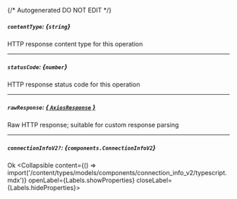 {/* Autogenerated DO NOT EDIT  */}

##### `contentType`: *{`string`}*
HTTP response content type for this operation

---
##### `statusCode`: *{`number`}*
HTTP response status code for this operation

---
##### `rawResponse`: [*{ `AxiosResponse` }*](https://axios-http.com/docs/res_schema)
Raw HTTP response; suitable for custom response parsing

---
##### `connectionInfoV2?`: *{`components.ConnectionInfoV2`}*
Ok
<Collapsible content={() => import('/content/types/models/components/connection_info_v2/typescript.mdx')} openLabel={Labels.showProperties} closeLabel={Labels.hideProperties}>
</Collapsible>


